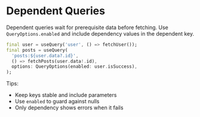 # Dependent Queries

Dependent queries wait for prerequisite data before fetching. Use `QueryOptions.enabled` and include dependency values in the dependent key.

```dart
final user = useQuery('user', () => fetchUser());
final posts = useQuery(
  'posts:${user.data?.id}',
  () => fetchPosts(user.data!.id),
  options: QueryOptions(enabled: user.isSuccess),
);
```

Tips:
- Keep keys stable and include parameters
- Use `enabled` to guard against nulls
- Only dependency shows errors when it fails


